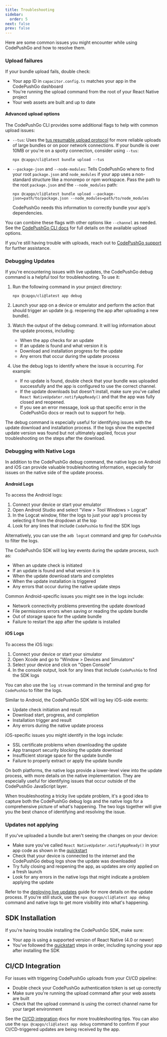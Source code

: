 ```yaml
---
title: Troubleshooting
sidebar:
  order: 5
next: false
prev: false
---
```


Here are some common issues you might encounter while using CodePushGo and how to resolve them.

### Upload failures

If your bundle upload fails, double check:
- Your app ID in `capacitor.config.ts` matches your app in the CodePushGo dashboard
- You're running the upload command from the root of your React Native project 
- Your web assets are built and up to date

#### Advanced upload options

The CodePushGo CLI provides some additional flags to help with common upload issues:

- `--tus`: Uses the [tus resumable upload protocol](https://tus.io/) for more reliable uploads of large bundles or on poor network connections. If your bundle is over 10MB or you're on a spotty connection, consider using `--tus`:
  ```shell
  npx @capgo/cli@latest bundle upload --tus
  ```

- `--package-json` and `--node-modules`: Tells CodePushGo where to find your root `package.json` and `node_modules` if your app uses a non-standard structure like a monorepo or npm workspace. Pass the path to the root `package.json` and the `--node_modules` path:
  ```shell
  npx @capgo/cli@latest bundle upload --package-json=path/to/package.json --node_modules=path/to/node_modules
  ```
  CodePushGo needs this information to correctly bundle your app's dependencies.

You can combine these flags with other options like `--channel` as needed. See the [CodePushGo CLI docs](/docs/cli) for full details on the available upload options.

If you're still having trouble with uploads, reach out to [CodePushGo support](mailto:support@capgo.app) for further assistance.

### Debugging Updates

If you're encountering issues with live updates, the CodePushGo debug command is a helpful tool for troubleshooting. To use it:

1. Run the following command in your project directory:
   ```shell
   npx @capgo/cli@latest app debug
   ```

2. Launch your app on a device or emulator and perform the action that should trigger an update (e.g. reopening the app after uploading a new bundle).

3. Watch the output of the debug command. It will log information about the update process, including:
   - When the app checks for an update
   - If an update is found and what version it is
   - Download and installation progress for the update
   - Any errors that occur during the update process

4. Use the debug logs to identify where the issue is occurring. For example:
   - If no update is found, double check that your bundle was uploaded successfully and the app is configured to use the correct channel.
   - If the update downloads but doesn't install, make sure you've called `React NativeUpdater.notifyAppReady()` and that the app was fully closed and reopened.
   - If you see an error message, look up that specific error in the CodePushGo docs or reach out to support for help.

The debug command is especially useful for identifying issues with the update download and installation process. If the logs show the expected update version was found but not ultimately applied, focus your troubleshooting on the steps after the download.

### Debugging with Native Logs

In addition to the CodePushGo debug command, the native logs on Android and iOS can provide valuable troubleshooting information, especially for issues on the native side of the update process.

#### Android Logs

To access the Android logs:

1. Connect your device or start your emulator
2. Open Android Studio and select "View > Tool Windows > Logcat" 
3. In the Logcat window, filter the logs to just your app's process by selecting it from the dropdown at the top
4. Look for any lines that include `CodePushGo` to find the SDK logs

Alternatively, you can use the `adb logcat` command and grep for `CodePushGo` to filter the logs.

The CodePushGo SDK will log key events during the update process, such as:
- When an update check is initiated
- If an update is found and what version it is
- When the update download starts and completes
- When the update installation is triggered
- Any errors that occur during the native update steps

Common Android-specific issues you might see in the logs include:
- Network connectivity problems preventing the update download
- File permissions errors when saving or reading the update bundle
- Out of storage space for the update bundle
- Failure to restart the app after the update is installed

#### iOS Logs

To access the iOS logs:

1. Connect your device or start your simulator
2. Open Xcode and go to "Window > Devices and Simulators"
3. Select your device and click on "Open Console"
4. In the console output, look for any lines that include `CodePushGo` to find the SDK logs

You can also use the `log stream` command in the terminal and grep for `CodePushGo` to filter the logs.

Similar to Android, the CodePushGo SDK will log key iOS-side events:
- Update check initiation and result
- Download start, progress, and completion
- Installation trigger and result
- Any errors during the native update process

iOS-specific issues you might identify in the logs include:
- SSL certificate problems when downloading the update
- App transport security blocking the update download 
- Insufficient storage space for the update bundle
- Failure to properly extract or apply the update bundle

On both platforms, the native logs provide a lower-level view into the update process, with more details on the native implementation. They are especially useful for identifying issues that occur outside of the CodePushGo JavaScript layer.

When troubleshooting a tricky live update problem, it's a good idea to capture both the CodePushGo debug logs and the native logs for a comprehensive picture of what's happening. The two logs together will give you the best chance of identifying and resolving the issue.

### Updates not applying

If you've uploaded a bundle but aren't seeing the changes on your device:
- Make sure you've called `React NativeUpdater.notifyAppReady()` in your app code as shown in the [quickstart](/docs/getting-started/quickstart)  
- Check that your device is connected to the internet and the CodePushGo debug logs show the update was downloaded
- Try fully closing and reopening the app, as updates are only applied on a fresh launch
- Look for any errors in the native logs that might indicate a problem applying the update

Refer to the [deploying live updates](/docs/getting-started/deploy) guide for more details on the update process. If you're still stuck, use the `npx @capgo/cli@latest app debug` command and native logs to get more visibility into what's happening.

## SDK Installation

If you're having trouble installing the CodePushGo SDK, make sure:
- Your app is using a supported version of React Native (4.0 or newer)
- You've followed the [quickstart](/docs/getting-started/quickstart) steps in order, including syncing your app after installing the SDK

## CI/CD Integration 

For issues with triggering CodePushGo uploads from your CI/CD pipeline:
- Double check your CodePushGo authentication token is set up correctly 
- Make sure you're running the upload command after your web assets are built
- Check that the upload command is using the correct channel name for your target environment

See the [CI/CD integration](/docs/cicd-integration) docs for more troubleshooting tips. You can also use the `npx @capgo/cli@latest app debug` command to confirm if your CI/CD-triggered updates are being received by the app.
